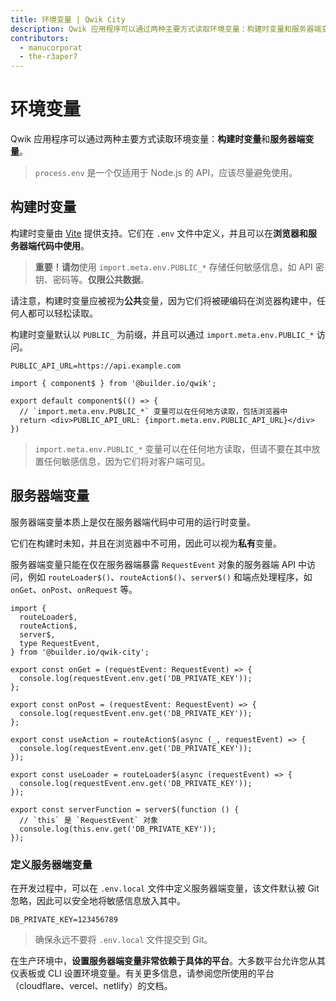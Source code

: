```yaml
---
title: 环境变量 | Qwik City
description: Qwik 应用程序可以通过两种主要方式读取环境变量：构建时变量和服务器端变量。
contributors:
  - manucorporat
  - the-r3aper7
---
```


# 环境变量

Qwik 应用程序可以通过两种主要方式读取环境变量：**构建时变量**和**服务器端变量**。

> `process.env` 是一个仅适用于 Node.js 的 API，应该尽量避免使用。

## 构建时变量

构建时变量由 [Vite](https://vitejs.dev/guide/env-and-mode.html) 提供支持。它们在 `.env` 文件中定义，并且可以在**浏览器和服务器端代码中使用**。

> **重要！请勿**使用 `import.meta.env.PUBLIC_*` 存储任何敏感信息，如 API 密钥、密码等。**仅限公共数据**。

请注意，构建时变量应被视为**公共**变量，因为它们将被硬编码在浏览器构建中，任何人都可以轻松读取。

构建时变量默认以 `PUBLIC_` 为前缀，并且可以通过 `import.meta.env.PUBLIC_*` 访问。

```tsx title=".env" /PUBLIC_API_URL/#a
PUBLIC_API_URL=https://api.example.com
```

```tsx {4} /PUBLIC_API_URL/#a title="src/routes/index.tsx"
import { component$ } from '@builder.io/qwik';

export default component$(() => {
  // `import.meta.env.PUBLIC_*` 变量可以在任何地方读取，包括浏览器中
  return <div>PUBLIC_API_URL: {import.meta.env.PUBLIC_API_URL}</div>
})
```

> `import.meta.env.PUBLIC_*` 变量可以在任何地方读取，但请不要在其中放置任何敏感信息，因为它们将对客户端可见。

## 服务器端变量

服务器端变量本质上是仅在服务器端代码中可用的运行时变量。

它们在构建时未知，并且在浏览器中不可用，因此可以视为**私有**变量。

服务器端变量只能在仅在服务器端暴露 `RequestEvent` 对象的服务器端 API 中访问，例如 `routeLoader$()`、`routeAction$()`、`server$()` 和端点处理程序，如 `onGet`、`onPost`、`onRequest` 等。

```tsx /DB_PRIVATE_KEY/ title="src/routes/index.tsx"
import {
  routeLoader$,
  routeAction$,
  server$,
  type RequestEvent,
} from '@builder.io/qwik-city';

export const onGet = (requestEvent: RequestEvent) => {
  console.log(requestEvent.env.get('DB_PRIVATE_KEY'));
};

export const onPost = (requestEvent: RequestEvent) => {
  console.log(requestEvent.env.get('DB_PRIVATE_KEY'));
};

export const useAction = routeAction$(async (_, requestEvent) => {
  console.log(requestEvent.env.get('DB_PRIVATE_KEY'));
});

export const useLoader = routeLoader$(async (requestEvent) => {
  console.log(requestEvent.env.get('DB_PRIVATE_KEY'));
});

export const serverFunction = server$(function () {
  // `this` 是 `RequestEvent` 对象
  console.log(this.env.get('DB_PRIVATE_KEY'));
});
```

### 定义服务器端变量

在开发过程中，可以在 `.env.local` 文件中定义服务器端变量，该文件默认被 Git 忽略，因此可以安全地将敏感信息放入其中。

```env title=".env.local"
DB_PRIVATE_KEY=123456789
```

> 确保永远不要将 `.env.local` 文件提交到 Git。

在生产环境中，**设置服务器端变量非常依赖于具体的平台**。大多数平台允许您从其仪表板或 CLI 设置环境变量。有关更多信息，请参阅您所使用的平台（cloudflare、vercel、netlify）的文档。
